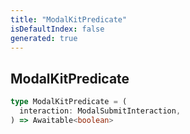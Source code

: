 ```yaml
---
title: "ModalKitPredicate"
isDefaultIndex: false
generated: true
---
```



<!-- This file was generated from the CommandKit source. Do not modify. Instead, re-run the "docgen" script -->


## ModalKitPredicate

<GenerationInfo sourceFile="packages/commandkit/src/components/v1/modal/ModalKit.ts" sourceLine="17" packageName="commandkit" />



```ts title="Signature"
type ModalKitPredicate = (
  interaction: ModalSubmitInteraction,
) => Awaitable<boolean>
```
